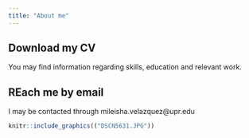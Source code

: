 ```yaml
---
title: "About me"
---
```


## Download my CV

You may find information regarding skills, education and relevant work. 

## REach me by email

 I may be contacted through mileisha.velazquez@upr.edu
 


```r
knitr::include_graphics(("DSCN5631.JPG"))
```